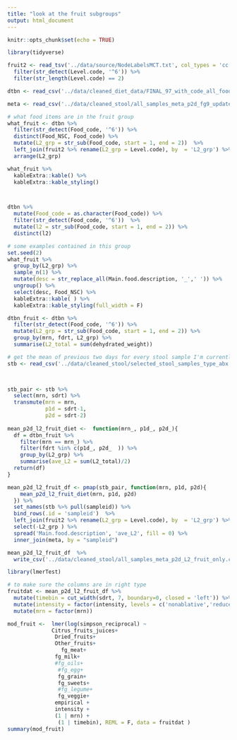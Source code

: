 ```yaml
---
title: "look at the fruit subgroups"
output: html_document
---
```


```r
knitr::opts_chunk$set(echo = TRUE)
```

```r
library(tidyverse)
```

```r
fruit2 <- read_tsv('../data/source/NodeLabelsMCT.txt', col_types = 'cc')  %>% 
  filter(str_detect(Level.code, '^6')) %>% 
  filter(str_length(Level.code) == 2)

dtbn <- read_csv('../data/cleaned_diet_data/FINAL_97_with_code_all_foods_drt_with_EN_finalized.csv')

meta <- read_csv('../data/cleaned_stool/all_samples_meta_p2d_fg9_updated.csv')
```
```r
# what food items are in the fruit group
what_fruit <- dtbn %>% 
  filter(str_detect(Food_code, '^6')) %>% 
  distinct(Food_NSC, Food_code) %>% 
  mutate(L2_grp = str_sub(Food_code, start = 1, end = 2))  %>% 
  left_join(fruit2 %>% rename(L2_grp = Level.code), by  = 'L2_grp') %>% 
  arrange(L2_grp)

what_fruit %>% 
  kableExtra::kable() %>% 
  kableExtra::kable_styling()



dtbn %>% 
  mutate(Food_code = as.character(Food_code)) %>% 
  filter(str_detect(Food_code, '^6'))  %>% 
  mutate(l2 = str_sub(Food_code, start = 1, end = 2)) %>% 
  distinct(l2)
```


```r
# some examples contained in this group 
set.seed(2)
what_fruit %>% 
  group_by(L2_grp) %>% 
  sample_n(1) %>% 
  mutate(desc = str_replace_all(Main.food.description, '_',' ')) %>% 
  ungroup() %>% 
  select(desc, Food_NSC) %>% 
  kableExtra::kable( ) %>% 
  kableExtra::kable_styling(full_width = F)
```

```r
dtbn_fruit <- dtbn %>% 
  filter(str_detect(Food_code, '^6')) %>% 
  mutate(L2_grp = str_sub(Food_code, start = 1, end = 2)) %>% 
  group_by(mrn, fdrt, L2_grp) %>% 
  summarise(L2_total = sum(dehydrated_weight))

# get the mean of previous two days for every stool sample I'm currently using
stb <- read_csv('../data/cleaned_stool/selected_stool_samples_type_abx.csv')


  
stb_pair <- stb %>%  
  select(mrn, sdrt) %>% 
  transmute(mrn = mrn,
            p1d = sdrt-1,
            p2d = sdrt-2) 
 
mean_p2d_l2_fruit_diet <-  function(mrn_, p1d_, p2d_){
  df = dtbn_fruit %>% 
    filter(mrn == mrn_) %>% 
    filter(fdrt %in% c(p1d_, p2d_  )) %>% 
    group_by(L2_grp) %>% 
    summarise(ave_L2 = sum(L2_total)/2)
  return(df)
}

mean_p2d_l2_fruit_df <- pmap(stb_pair, function(mrn, p1d, p2d){
    mean_p2d_l2_fruit_diet(mrn, p1d, p2d)
  }) %>% 
  set_names(stb %>% pull(sampleid)) %>% 
  bind_rows(.id = 'sampleid')  %>% 
  left_join(fruit2 %>% rename(L2_grp = Level.code), by  = 'L2_grp') %>% 
  select(-L2_grp ) %>% 
  spread('Main.food.description', 'ave_L2', fill = 0) %>% 
  inner_join(meta, by = "sampleid")
```

```r
mean_p2d_l2_fruit_df  %>% 
  write_csv('../data/cleaned_stool/all_samples_meta_p2d_L2_fruit_only.csv')
```

```r
library(lmerTest)

# to make sure the columns are in right type
fruitdat <- mean_p2d_l2_fruit_df %>% 
  mutate(timebin = cut_width(sdrt, 7, boundary=0, closed = 'left')) %>% 
  mutate(intensity = factor(intensity, levels = c('nonablative','reduced','ablative'))) %>% 
  mutate(mrn = factor(mrn))

mod_fruit <-  lmer(log(simpson_reciprocal) ~ 
              Citrus_fruits_juices+
               Dried_fruits+
               Other_fruits+
                 fg_meat+
               fg_milk+
               #fg_oils+
                #fg_egg+ 
                fg_grain+
                fg_sweets+  
                #fg_legume+
                fg_veggie+
               empirical + 
               intensity + 
               (1 | mrn) +
                (1 | timebin), REML = F, data = fruitdat )
summary(mod_fruit)
```

